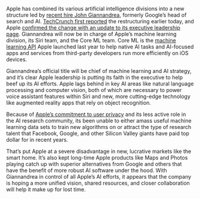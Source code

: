 Apple has combined its various artificial intelligence divisions into a new structure led by [recent hire John Giannandrea](https://www.theverge.com/2018/4/3/17195076/google-ai-chief-john-giannandrea-joining-apple-machine-learning-siri), formerly Google’s head of search and AI. [TechCrunch first reported](https://techcrunch.com/2018/07/10/apple-combines-machine-learning-and-siri-teams-under-giannandrea/) the restructuring earlier today, and Apple [confirmed the change with an update to its executive leadership page](https://go.redirectingat.com/?id=66960X1514734&xs=1&url=https%3A%2F%2Fwww.apple.com%2Fleadership%2Fjohn-giannandrea%2F). Giannandrea will now be in charge of Apple’s machine learning division, its Siri team, and the Core ML team. Core ML is the [machine learning API](https://www.theverge.com/2017/6/5/15725994/apple-mobile-ai-chip-announced-wwdc-2017) Apple launched last year to help native AI tasks and AI-focused apps and services from third-party developers run more efficiently on iOS devices.

Giannandrea’s official title will be chief of machine learning and AI strategy, and it’s clear Apple leadership is putting its faith in the executive to help beef up its AI efforts. Apple lags behind in key AI areas like natural language processing and computer vision, both of which are necessary to power voice assistant features within Siri and new, more cutting-edge technology like augmented reality apps that rely on object recognition.

Because of [Apple’s commitment to user privacy](https://www.theverge.com/2016/6/13/11924080/apple-ai-on-device-privacy-wwdc-2016) and its less active role in the AI research community, its been unable to either amass useful machine learning data sets to train new algorithms on or attract the type of research talent that Facebook, Google, and other Silicon Valley giants have paid top dollar for in recent years.

That’s put Apple at a severe disadvantage in new, lucrative markets like the smart home. It’s also kept long-time Apple products like Maps and Photos playing catch up with superior alternatives from Google and others that have the benefit of more robust AI software under the hood. With Giannandrea in control of all Apple’s AI efforts, it appears that the company is hoping a more unified vision, shared resources, and closer collaboration will help it make up for lost time.

